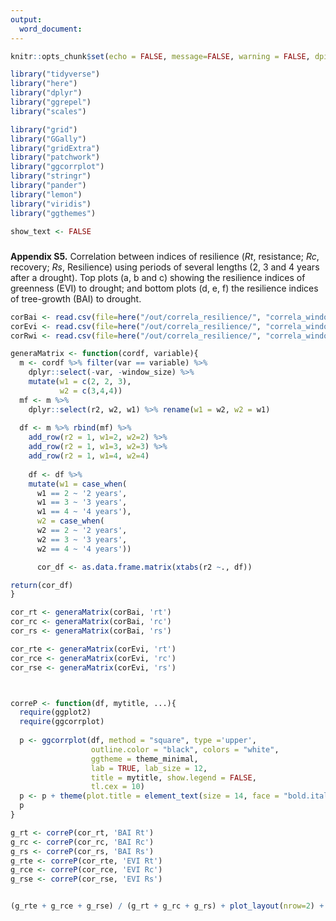 ```yaml
---
output: 
  word_document:
--- 
```


```r
knitr::opts_chunk$set(echo = FALSE, message=FALSE, warning = FALSE, dpi = 200)
```

```r
library("tidyverse")
library("here")
library("dplyr")
library("ggrepel")
library("scales")

library("grid")
library("GGally")
library("gridExtra")
library("patchwork")
library("ggcorrplot")
library("stringr")
library("pander")
library("lemon")
library("viridis")
library("ggthemes")
```

```r
show_text <- FALSE
```
##### 
**Appendix S5.** Correlation between indices of resilience (*Rt*, resistance; *Rc*, recovery; *Rs*, Resilience) using periods of several lengths (2, 3 and 4 years after a drought). Top plots (a, b and c) showing the resilience indices of greenness (EVI) to drought; and bottom plots (d, e, f) the resilience indices of tree-growth (BAI) to drought. 

```r

corBai <- read.csv(file=here("/out/correla_resilience/", "correla_window_size.csv"), header = TRUE)
corEvi <- read.csv(file=here("/out/correla_resilience/", "correla_window_size_evi.csv"), header = TRUE)
corRwi <- read.csv(file=here("/out/correla_resilience/", "correla_window_size_rwi.csv"), header = TRUE)

generaMatrix <- function(cordf, variable){ 
  m <- cordf %>% filter(var == variable) %>% 
    dplyr::select(-var, -window_size) %>% 
    mutate(w1 = c(2, 2, 3), 
           w2 = c(3,4,4)) 
  mf <- m %>% 
    dplyr::select(r2, w2, w1) %>% rename(w1 = w2, w2 = w1)
  
  df <- m %>% rbind(mf) %>% 
    add_row(r2 = 1, w1=2, w2=2) %>% 
    add_row(r2 = 1, w1=3, w2=3) %>% 
    add_row(r2 = 1, w1=4, w2=4) 
  
    df <- df %>% 
    mutate(w1 = case_when(
      w1 == 2 ~ '2 years',
      w1 == 3 ~ '3 years',
      w1 == 4 ~ '4 years'),
      w2 = case_when(
      w2 == 2 ~ '2 years',
      w2 == 3 ~ '3 years',
      w2 == 4 ~ '4 years'))

      cor_df <- as.data.frame.matrix(xtabs(r2 ~., df))

return(cor_df)
}

cor_rt <- generaMatrix(corBai, 'rt')
cor_rc <- generaMatrix(corBai, 'rc')
cor_rs <- generaMatrix(corBai, 'rs') 

cor_rte <- generaMatrix(corEvi, 'rt')
cor_rce <- generaMatrix(corEvi, 'rc')
cor_rse <- generaMatrix(corEvi, 'rs')



correP <- function(df, mytitle, ...){
  require(ggplot2)
  require(ggcorrplot) 
  
  p <- ggcorrplot(df, method = "square", type ='upper', 
                  outline.color = "black", colors = "white",
                  ggtheme = theme_minimal, 
                  lab = TRUE, lab_size = 12,
                  title = mytitle, show.legend = FALSE, 
                  tl.cex = 10)
  p <- p + theme(plot.title = element_text(size = 14, face = "bold.italic"))
  p      
}

g_rt <- correP(cor_rt, 'BAI Rt')
g_rc <- correP(cor_rc, 'BAI Rc')
g_rs <- correP(cor_rs, 'BAI Rs')
g_rte <- correP(cor_rte, 'EVI Rt')
g_rce <- correP(cor_rce, 'EVI Rc')
g_rse <- correP(cor_rse, 'EVI Rs')


(g_rte + g_rce + g_rse) / (g_rt + g_rc + g_rs) + plot_layout(nrow=2) + plot_annotation(tag_levels = c('a'))
```
